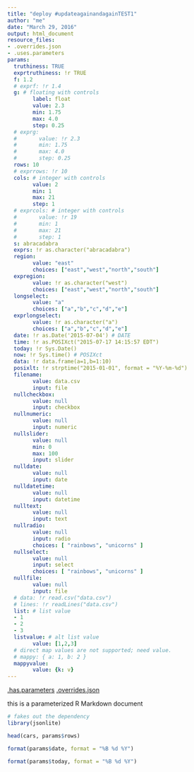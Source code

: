 ```yaml
---
title: "deploy #updateagainandagainTEST1"
author: "me"
date: "March 29, 2016"
output: html_document
resource_files:
- .overrides.json
- .uses.parameters
params:
  truthiness: TRUE
  exprtruthiness: !r TRUE
  f: 1.2
  # exprf: !r 1.4
  g: # floating with controls
        label: float
        value: 2.3
        min: 1.75
        max: 4.0
        step: 0.25
  # exprg:
  #       value: !r 2.3
  #       min: 1.75
  #       max: 4.0
  #       step: 0.25
  rows: 10
  # exprrows: !r 10
  cols: # integer with controls
        value: 2
        min: 1
        max: 21
        step: 1
  # exprcols: # integer with controls
  #       value: !r 19
  #       min: 1
  #       max: 21
  #       step: 1
  s: abracadabra
  exprs: !r as.character("abracadabra")
  region:
        value: "east"
        choices: ["east","west","north","south"]
  expregion:
        value: !r as.character("west")
        choices: ["east","west","north","south"]
  longselect:
        value: "a"
        choices: ["a","b","c","d","e"]
  exprlongselect:
        value: !r as.character("a")
        choices: ["a","b","c","d","e"]
  date: !r as.Date('2015-07-04') # DATE
  time: !r as.POSIXct("2015-07-17 14:15:57 EDT")
  today: !r Sys.Date()
  now: !r Sys.time() # POSIXct
  data: !r data.frame(a=1,b=1:10)
  posixlt: !r strptime("2015-01-01", format = "%Y-%m-%d")
  filename:
        value: data.csv
        input: file
  nullcheckbox:
        value: null
        input: checkbox
  nullnumeric:
        value: null
        input: numeric
  nullslider:
        value: null
        min: 0
        max: 100
        input: slider
  nulldate:
        value: null
        input: date
  nulldatetime:
        value: null
        input: datetime
  nulltext:
        value: null
        input: text
  nullradio:
        value: null
        input: radio
        choices: [ "rainbows", "unicorns" ]
  nullselect:
        value: null
        input: select
        choices: [ "rainbows", "unicorns" ]
  nullfile:
        value: null
        input: file
  # data: !r read.csv("data.csv")
  # lines: !r readLines("data.csv")
  list: # list value
  - 1
  - 2
  - 3
  listvalue: # alt list value
        value: [1,2,3]
  # direct map values are not supported; need value.
  # mappy: { a: 1, b: 2 }
  mappyvalue:
        value: {k: v}
---
```



[.has.parameters](.has.parameters)
[.overrides.json](.overrides.json)

this is a parameterized R Markdown document

```r
# fakes out the dependency
library(jsonlite)
```

```r
head(cars, params$rows)
```

```r
format(params$date, format = "%B %d %Y")
```

```r
format(params$today, format = "%B %d %Y")
```
